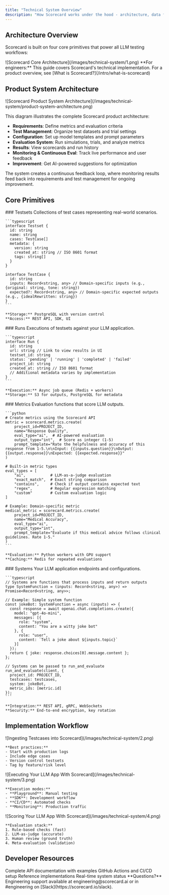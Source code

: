 ```yaml
---
title: "Technical System Overview"
description: "How Scorecard works under the hood - architecture, data flow, and integration points for engineers"
---
```


## Architecture Overview

Scorecard is built on four core primitives that power all LLM testing workflows:

<Frame caption="Scorecard Core Architecture">
![Scorecard Core Architecture](/images/technical-system/1.png)
</Frame>

<Info>
**For engineers:** This guide covers Scorecard's technical implementation. For a product overview, see [What is Scorecard?](/intro/what-is-scorecard)
</Info>

## Product System Architecture

<Frame caption="Scorecard Product System Architecture">
![Scorecard Product System Architecture](/images/technical-system/product-system-architecture.png)
</Frame>

This diagram illustrates the complete Scorecard product architecture:

- **Requirements**: Define metrics and evaluation criteria
- **Test Management**: Organize test datasets and trial settings
- **Configuration**: Set up model templates and prompt parameters
- **Evaluation System**: Run simulations, trials, and analyze metrics
- **Results**: View scorecards and run history
- **Monitoring & Continuous Eval**: Track live performance and user feedback
- **Improvement**: Get AI-powered suggestions for optimization

The system creates a continuous feedback loop, where monitoring results feed back into requirements and test management for ongoing improvement.

## Core Primitives

<Tabs>
  <Tab title="Testsets" icon="database">
    ### Testsets
    Collections of test cases representing real-world scenarios.
    
    ```typescript
    interface Testset {
      id: string
      name: string
      cases: TestCase[]
      metadata: {
        version: string
        created_at: string // ISO 8601 format
        tags: string[]
      }
    }
    
    interface TestCase {
      id: string
      inputs: Record<string, any> // Domain-specific inputs (e.g., {original: string, tone: string})
      expected?: Record<string, any> // Domain-specific expected outputs (e.g., {idealRewritten: string})
    }
    ```
    
    **Storage:** PostgreSQL with version control
    **Access:** REST API, SDK, UI
  </Tab>
  <Tab title="Runs" icon="play">
    ### Runs
    Executions of testsets against your LLM application.
    
    ```typescript
    interface Run {
      id: string
      url: string // Link to view results in UI
      testset_id: string
      status: 'pending' | 'running' | 'completed' | 'failed'
      project_id: string
      created_at: string // ISO 8601 format
      // Additional metadata varies by implementation
    }
    ```
    
    **Execution:** Async job queue (Redis + workers)
    **Storage:** S3 for outputs, PostgreSQL for metadata
  </Tab>
  <Tab title="Metrics" icon="chart-bar">
    ### Metrics
    Evaluation functions that score LLM outputs.
    
    ```python
    # Create metrics using the Scorecard API
    metric = scorecard.metrics.create(
        project_id=PROJECT_ID,
        name="Response Quality",
        eval_type="ai",  # AI-powered evaluation
        output_type="int",  # Score as integer (1-5)
        prompt_template="Rate the helpfulness and accuracy of this response from 1-5.\n\nInput: {{inputs.question}}\nOutput: {{output.response}}\nExpected: {{expected.response}}"
    )
    
    # Built-in metric types
    eval_types = [
        "ai",           # LLM-as-a-judge evaluation
        "exact_match",  # Exact string comparison
        "contains",     # Check if output contains expected text
        "regex",        # Regular expression matching
        "custom"        # Custom evaluation logic
    ]
    
    # Example: Domain-specific metric
    medical_metric = scorecard.metrics.create(
        project_id=PROJECT_ID,
        name="Medical Accuracy",
        eval_type="ai",
        output_type="int",
        prompt_template="Evaluate if this medical advice follows clinical guidelines. Rate 1-5."
    )
    ```
    
    **Evaluation:** Python workers with GPU support
    **Caching:** Redis for repeated evaluations
  </Tab>
  <Tab title="Systems" icon="server">
    ### Systems
    Your LLM application endpoints and configurations.
    
    ```typescript
    // Systems are functions that process inputs and return outputs
    type SystemFunction = (inputs: Record<string, any>) => Promise<Record<string, any>>;
    
    // Example: Simple system function
    const jokeBot: SystemFunction = async (inputs) => {
      const response = await openai.chat.completions.create({
        model: "gpt-4o-mini",
        messages: [{
          role: "system", 
          content: "You are a witty joke bot"
        }, {
          role: "user", 
          content: `Tell a joke about ${inputs.topic}`
        }]
      });
      return { joke: response.choices[0].message.content };
    };
    
    // Systems can be passed to run_and_evaluate
    run_and_evaluate(client, {
      project_id: PROJECT_ID,
      testcases: testcases,
      system: jokeBot,
      metric_ids: [metric.id]
    });
    ```
    
    **Integration:** REST API, gRPC, WebSockets
    **Security:** End-to-end encryption, key rotation
  </Tab>
</Tabs>

## Implementation Workflow

<Steps>
  <Step title="Data Preparation" icon="database">
    <Frame caption="Ingesting Testcases into Scorecard">
    ![Ingesting Testcases into Scorecard](/images/technical-system/2.png)
    </Frame>
    
    **Best practices:**
    - Start with production logs
    - Include edge cases
    - Version control testsets
    - Tag by feature/risk level
  </Step>
  
  <Step title="Execution" icon="play">
    <Frame caption="Executing Your LLM App With Scorecard">
    ![Executing Your LLM App With Scorecard](/images/technical-system/3.png)
    </Frame>
    
    **Execution modes:**
    - **Playground**: Manual testing
    - **SDK**: Development workflow
    - **CI/CD**: Automated checks
    - **Monitoring**: Production traffic
  </Step>
  
  <Step title="Evaluation" icon="chart-line">
    <Frame caption="Scoring Your LLM App With Scorecard">
    ![Scoring Your LLM App With Scorecard](/images/technical-system/4.png)
    </Frame>
    
    **Evaluation stack:**
    1. Rule-based checks (fast)
    2. LLM-as-judge (accurate)
    3. Human review (ground truth)
    4. Meta-evaluation (validation)
  </Step>
</Steps>

## Developer Resources

<CardGroup cols={2}>
  <Card title="API Reference" icon="code" href="/api-reference">
    Complete API documentation with examples
  </Card>
  <Card title="Integration Guide" icon="book" href="/how-to-use-scorecard/trigger-run-with-github-actions">
    GitHub Actions and CI/CD setup
  </Card>
  <Card title="Example Apps" icon="github" href="https://github.com/scorecard-ai/examples">
    Reference implementations
  </Card>
  <Card title="Status Page" icon="signal" href="https://status.scorecard.ai">
    Real-time system status
  </Card>
</CardGroup>

<Note>
**Questions?** Engineering support available at engineering@scorecard.ai or in #engineering on [Slack](https://scorecard.io/slack).
</Note>
